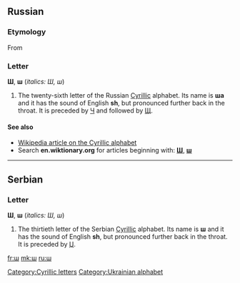 {{also|ש}}
==Russian==

===Etymology===
From {{etyl|he|ru}} {{term|ש|lang=he|sc=hebrew}}

===Letter===
'''Ш''', '''ш''' (''italics: Ш, ш'')

# The twenty-sixth letter of the Russian [[Cyrillic]] alphabet. Its name is '''ша''' {{IPAchar|(ʃa)}} and it has the sound of English '''sh''', but pronounced further back in the throat. It is preceded by [[ч|Ч]] and followed by [[щ|Щ]].

====See also====
* [[w:Cyrillic alphabet|Wikipedia article on the Cyrillic alphabet]]
* Search '''en.wiktionary.org''' for articles beginning with: '''[http://en.wiktionary.org/w/index.php?title=Special%3AAllpages&from=%D0%A8&namespace=0 Ш]''', '''[http://en.wiktionary.org/w/index.php?title=Special%3AAllpages&from=%D1%88&namespace=0 ш]'''

----

==Serbian==

===Letter===
'''Ш''', '''ш''' (''italics: Ш, ш'')

# The thirtieth letter of the Serbian [[Cyrillic]] alphabet. Its name is '''ш''' and it has the sound of English '''sh''', but pronounced further back in the throat. It is preceded by [[џ|Џ]].

[[Category:Cyrillic letters]]
[[Category:Ukrainian alphabet]]

[[fr:ш]]
[[mk:ш]]
[[ru:ш]]
